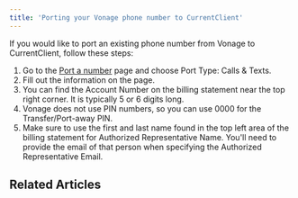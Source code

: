 ```yaml
---
title: 'Porting your Vonage phone number to CurrentClient'
---
```


If you would like to port an existing phone number from Vonage to CurrentClient, follow these steps:

1. Go to the [Port a number](https://app.currentclient.com/app/settings/port-number) page and choose Port Type: Calls & Texts.
2. Fill out the information on the page.
3. You can find the Account Number on the billing statement near the top right corner. It is typically 5 or 6 digits long.
4. Vonage does not use PIN numbers, so you can use 0000 for the Transfer/Port-away PIN.
5. Make sure to use the first and last name found in the top left area of the billing statement for Authorized Representative Name. You'll need to provide the email of that person when specifying the Authorized Representative Email.

## Related Articles

<Columns cols={2}>
<Card title="Porting your Google Voice (Personal) phone number to CurrentClient" href="/porting-phone-numbers/porting-your-google-voice-personal-phone-number-to-currentclient" />

<Card title="Porting your Google Voice (Business) phone number to CurrentClient" href="/porting-phone-numbers/porting-your-google-voice-business-phone-number-to-currentclient" />
</Columns>